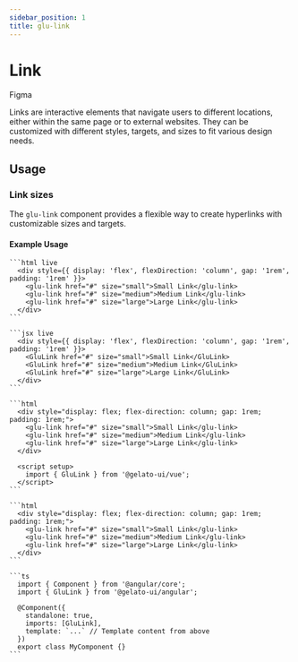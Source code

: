 ```yaml
---
sidebar_position: 1
title: glu-link
---
```


# Link


<p>
  <glu-button target="_blank" rel="noopener noreferrer" href="https://www.figma.com/design/jSs4mJxj7dJbXsCE1IHtqt/GelatoUI-Design-System-(V-0.1.0)?node-id=239-4600&t=Atc4eInbyG3YDBW0-0">Figma</glu-button>
</p>

Links are interactive elements that navigate users to different locations, either within the same page or to external websites. They can be customized with different styles, targets, and sizes to fit various design needs.

## Usage

### Link sizes

The `glu-link` component provides a flexible way to create hyperlinks with customizable sizes and targets.

#### Example Usage

<Tabs>
  <TabItem value="html" label="HTML">

    ```html live
      <div style={{ display: 'flex', flexDirection: 'column', gap: '1rem', padding: '1rem' }}>
        <glu-link href="#" size="small">Small Link</glu-link>
        <glu-link href="#" size="medium">Medium Link</glu-link>
        <glu-link href="#" size="large">Large Link</glu-link>
      </div>
    ```

  </TabItem>
  <TabItem value="jsx" label="React">

    ```jsx live
      <div style={{ display: 'flex', flexDirection: 'column', gap: '1rem', padding: '1rem' }}>
        <GluLink href="#" size="small">Small Link</GluLink>
        <GluLink href="#" size="medium">Medium Link</GluLink>
        <GluLink href="#" size="large">Large Link</GluLink>
      </div>
    ```

  </TabItem>
  <TabItem value="vue" label="Vue">

    ```html
      <div style="display: flex; flex-direction: column; gap: 1rem; padding: 1rem;">
        <glu-link href="#" size="small">Small Link</glu-link>
        <glu-link href="#" size="medium">Medium Link</glu-link>
        <glu-link href="#" size="large">Large Link</glu-link>
      </div>

      <script setup>
        import { GluLink } from '@gelato-ui/vue';
      </script>
    ```

  </TabItem>
  <TabItem value="angular" label="Angular">

    ```html
      <div style="display: flex; flex-direction: column; gap: 1rem; padding: 1rem;">
        <glu-link href="#" size="small">Small Link</glu-link>
        <glu-link href="#" size="medium">Medium Link</glu-link>
        <glu-link href="#" size="large">Large Link</glu-link>
      </div>
    ```

    ```ts
      import { Component } from '@angular/core';
      import { GluLink } from '@gelato-ui/angular';

      @Component({
        standalone: true,
        imports: [GluLink],
        template: `...` // Template content from above
      })
      export class MyComponent {}
    ```
  </TabItem>
</Tabs>

<LinkReadme />
